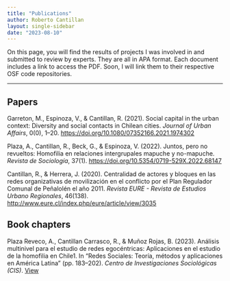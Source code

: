 ```yaml
---
title: "Publications"
author: Roberto Cantillan
layout: single-sidebar
date: "2023-08-10"
---
```


On this page, you will find the results of projects I was involved in and submitted to review by experts. They are all in APA format. Each document includes a link to access the PDF. Soon, I will link them to their respective OSF code repositories.

---

## Papers

Garreton, M., Espinoza, V., & Cantillan, R. (2021). Social capital in the urban context: Diversity and social contacts in Chilean cities. _Journal of Urban Affairs_, 0(0), 1–20. [https://doi.org/10.1080/07352166.2021.1974302](https://doi.org/10.1080/07352166.2021.1974302)
[<i class="fas fa-file-pdf"></i>](pdf/Social-capital-urban-context.pdf)

Plaza, A., Cantillan, R., Beck, G., & Espinoza, V. (2022). Juntos, pero no revueltos: Homofilia en relaciones intergrupales mapuche y no-mapuche. _Revista de Sociología_, 37(1). [https://doi.org/10.5354/0719-529X.2022.68147](https://doi.org/10.5354/0719-529X.2022.68147)
[<i class="fas fa-file-pdf"></i>](pdf/document.pdf)

Cantillan, R., & Herrera, J. (2020). Centralidad de actores y bloques en las redes organizativas de movilización en el conflicto por el Plan Regulador Comunal de Peñalolén el año 2011. _Revista EURE - Revista de Estudios Urbano Regionales_, 46(138). [http://www.eure.cl/index.php/eure/article/view/3035](http://www.eure.cl/index.php/eure/article/view/3035)
[<i class="fas fa-file-pdf"></i>](pdf/3035-20945-2-PB.pdf)

## Book chapters 

Plaza Reveco, A., Cantillan Carrasco, R., & Muñoz Rojas, B. (2023). Análisis multinivel para el estudio de redes egocéntricas: Aplicaciones en el estudio de la homofilia en Chile1. In "Redes Sociales: Teoría, métodos y aplicaciones en América Latina" (pp. 183–202). _Centro de Investigaciones Sociológicas (CIS)_. [View](https://libreria.cis.es/libros/redes-sociales-teoria-metodos-y-aplicaciones-en-america-latina/9788474769067/)




